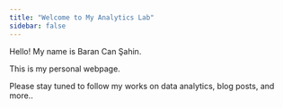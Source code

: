```yaml
---
title: "Welcome to My Analytics Lab"
sidebar: false 
---
```


Hello! My name is Baran Can Şahin.

This is my personal webpage.

Please stay tuned to follow my works on data analytics, blog posts, and more..
